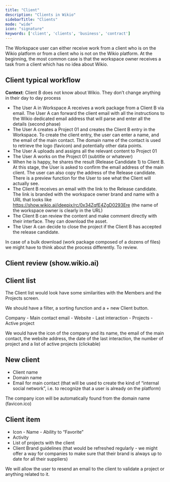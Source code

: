 ```yaml
---
title: "Client"
description: "Clients in Wikio"
sidebarTitle: "Clients"
mode: "wide"
icon: "signature"
keywords: ['client', 'clients', 'business', 'contract']
---
```


The Workspace user can either receive work from a client who is on the Wikio platform or from a client who is not on the Wikio platform. At the beginning, the most common case is that the workspace owner receives a task from a client which has no idea about Wikio.

## Client typical workflow

**Context**: Client B does not know about Wikio. They don’t change anything in their day to day process

- The User A in Workspace A receives a work package from a Client B via email. The User A can forward the client email with all the instructions to the Wikio dedicated email address that will parse and enter all the details (second phase)
- The User A creates a Project 01 and creates the Client B entry in the Workspace. To create the client entry, the user can enter a name, and the email of the main contact. The domain name of the contact is used to retrieve the logo (favicon) and potentially other data points.
- The User A uploads and assigns all the relevant content to Project 01
- The User A works on the Project 01 (subtitle or whatever)
- When he is happy, he shares the result (Release Candidate 1) to Client B. At this stage, the User is asked to confirm the email address of the main client. The user can also copy the address of the Release candidate. There is a preview function for the User to see what the Client will actually see.
- The Client B receives an email with the link to the Release candidate. The link is branded with the workspace owner brand and name with a URL that looks like https://show.wikio.ai/ideepix/rc/0x34ZqfE4ZgD0293Ere (the name of the workspace owner is clearly in the URL)
- The Client B can review the content and make comment directly with their interface. They can download the asset.
- The User A can decide to close the project if the Client B has accepted the release candidate.

In case of a bulk download (work package composed of a dozens of files) we might have to think about the process differently. To review.

## Client review (show.wikio.ai)

## Client list

The Client list would look have some similarities with the Members and the Projects screen.

We should have a filter, a sorting function and a \+ new Client button.

Company  - Main contact email - Website - Last interaction - Projects  - Active project

We would have the icon of the company and its name, the email of the main contact, the website address, the date of the last interaction, the number of project and a list of active projects (clickable)

## New client

- Client name
- Domain name
- Email for main contact (that will be used to create the kind of “internal social network”, i.e. to recognize that a user is already on the platform)

The company icon will be automatically found from the domain name (favicon.ico)

## Client item

- Icon - Name - Ability to “Favorite”
- Activity
- List of projects with the client
- Client Brand guidelines (that would be refreshed regularly - we might offer a way for companies to make sure that their brand is always up to date for all their suppliers)

We will allow the user to resend an email to the client to validate a project or anything related to it.